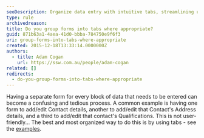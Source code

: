 ```yaml
---
seoDescription: Organize data entry with intuitive tabs, streamlining user experience and simplifying complex forms.
type: rule
archivedreason:
title: Do you group forms into tabs where appropriate?
guid: 871b63a1-4aea-41d0-bbba-784750e9f6f3
uri: group-forms-into-tabs-where-appropriate
created: 2015-12-18T13:33:14.0000000Z
authors:
  - title: Adam Cogan
    url: https://ssw.com.au/people/adam-cogan
related: []
redirects:
  - do-you-group-forms-into-tabs-where-appropriate
---
```


Having a separate form for every block of data that needs to be entered can become a confusing and tedious process. A common example is having one form to add/edit Contact details, another to add/edit that Contact's Address details, and a third to add/edit that contact's Qualifications. This is not user-friendly...
The best and most organized way to do this is by using tabs - see the [examples](/use-clean-designs-when-creating-forms).